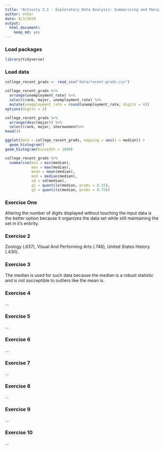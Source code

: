 ```yaml
---
title: "Activity 2.1 - Exploratory Data Analysis: Summarizing and Manipulating"
author: other
date: 9/3/2019
output: 
  html_document: 
    keep_md: yes
---
```


### Load packages

```r
library(tidyverse) 
```

### Load data

```r
college_recent_grads <- read_csv("data/recent-grads.csv") 

college_recent_grads %>%
  arrange(unemployment_rate) %>%
  select(rank, major, unemployment_rate) %>%
  mutate(unemployment_rate = round(unemployment_rate, digits = 4))
options(digits = 2)

college_recent_grads %>%
  arrange(desc(major)) %>%
  select(rank, major, sharewomen)%>%
head(3)

ggplot(data = college_recent_grads, mapping = aes(x = median)) +
  geom_histogram()
geom_histogram(binwidth = 1000)

college_recent_grads %>%
  summarise(min = min(median), 
            max = max(median),
            mean = mean(median),
            med = median(median),
            sd = sd(median), 
            q1 = quantile(median, probs = 0.25),
            q3 = quantile(median, probs = 0.75))

```


### Exercise One

Altering the number of digits displayed without touching the input data is the better option because it organizes the data set while still maintaining the set in it's entirity.

### Exercise 2

Zoology (.637), Visual And Performing Arts (.746), United States History (.430).

### Exercise 3

The median is used for such data because the median is a robust statistic and is not succeptible to outliers like the mean is.


### Exercise 4

...

### Exercise 5

...

### Exercise 6

...

### Exercise 7

...

### Exercise 8

...

### Exercise 9

...

### Exercise 10

...
